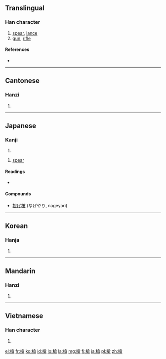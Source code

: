{{also|枪}}
==Translingual==

===Han character===
{{Han char|rn=75|rad=木|as=10|sn=14|four=4896<sub>7</sub>|canj=木人戈口 (DOIR)}}

# [[spear]], [[lance]]
# [[gun]], [[rifle]]

====References====
* {{Han ref|kx=0546.090|dkj=15319|dj=0934.010|hdz=21266.050|uh=69CD|ud=27085|bh=BA6A|bd=47722}}

----

==Cantonese==

===Hanzi===
{{yue-hanzi|jyut=|y=cheung1|sim=枪}}

# {{defn|lang=yue|sort=木10}}

----

==Japanese==
===Kanji===
{{ja-kanji|grade=|rs=木10}}

# {{defn|lang=ja|sort=木10}}

# {{weaponry|lang=ja}} [[spear]]

====Readings====
* {{ja-readings|on=[[そう]] (sō), [[しょう]] (shō)|kun=[[やり]] (yari)}}

====Compounds====
* [[投げ槍]] (なげやり, nageyari)

----

==Korean==

===Hanja===
{{ko-hanja|hangeul=[[창]], [[쟁]]|eumhun=|rv=chang, jaeng|mr=ch'ang, chaeng|y=chang, cayng}}

# {{defn|lang=ko|sort=木10}}

----

==Mandarin==

===Hanzi===
{{cmn-hanzi|sim=枪|pin=[[chēng]] ([[cheng1]]), [[qiāng]] ([[qiang1]])|wg=ch'eng<sup>1</sup>, ch'iang<sup>1</sup>}}

# {{defn|lang=cmn|sort=木10}}

----

==Vietnamese==

===Han character===
{{vi-hantu|[[thương]], [[sang]]|rs=木10}}

# {{defn|lang=vi|sort=木10}}

[[el:槍]]
[[fr:槍]]
[[ko:槍]]
[[id:槍]]
[[lo:槍]]
[[la:槍]]
[[mg:槍]]
[[fj:槍]]
[[ja:槍]]
[[pl:槍]]
[[zh:槍]]